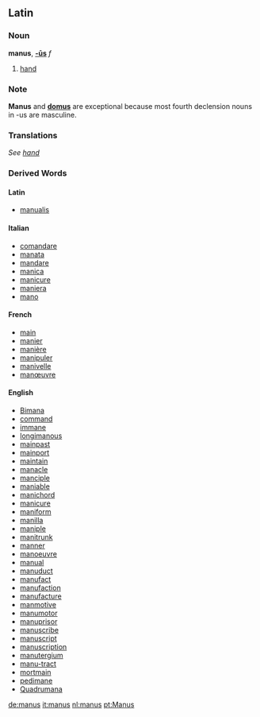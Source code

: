 ==Latin==

===Noun===
'''manus''', '''[[Wiktionary Appendix:Latin fourth declension|-ūs]]''' ''f''

# [[hand]]

===Note===
'''Manus''' and '''[[domus]]''' are exceptional because most fourth declension nouns in -us are masculine.

===Translations===
''See [[hand]]''

===Derived Words===
====Latin====
*[[manualis]]

====Italian====
*[[comandare]]
*[[manata]]
*[[mandare]]
*[[manica]]
*[[manicure]]
*[[maniera]]
*[[mano]]

====French====
*[[main]]
*[[manier]]
*[[manière]]
*[[manipuler]]
*[[manivelle]]
*[[manœuvre]]

====English====
*[[Bimana]]
*[[command]]
*[[immane]]
*[[longimanous]]
*[[mainpast]]
*[[mainport]]
*[[maintain]]
*[[manacle]]
*[[manciple]]
*[[maniable]]
*[[manichord]]
*[[manicure]]
*[[maniform]]
*[[manilla]]
*[[maniple]]
*[[manitrunk]]
*[[manner]]
*[[manoeuvre]]
*[[manual]]
*[[manuduct]]
*[[manufact]]
*[[manufaction]]
*[[manufacture]]
*[[manmotive]]
*[[manumotor]]
*[[manuprisor]]
*[[manuscribe]]
*[[manuscript]]
*[[manuscription]]
*[[manutergium]]
*[[manu-tract]]
*[[mortmain]]
*[[pedimane]]
*[[Quadrumana]]

[[de:manus]]
[[it:manus]]
[[nl:manus]]
[[pt:Manus]]